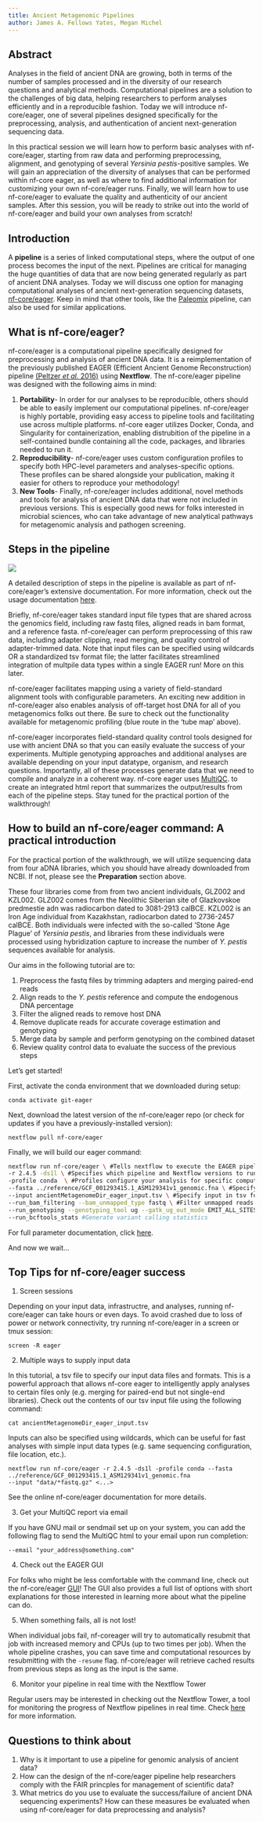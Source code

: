 ```yaml
---
title: Ancient Metagenomic Pipelines
author: James A. Fellows Yates, Megan Michel
---
```


## Abstract

Analyses in the field of ancient DNA are growing, both in terms of the number of samples processed and in the diversity of our research questions and analytical methods. Computational pipelines are a solution to the challenges of big data, helping researchers to perform analyses efficiently and in a reproducible fashion. Today we will introduce nf-core/eager, one of several pipelines designed specifically for the preprocessing, analysis, and authentication of ancient next-generation sequencing data.

In this practical session we will learn how to perform basic analyses with nf-core/eager, starting from raw data and performing preprocessing, alignment, and genotyping of several _Yersinia pestis_-positive samples. We will gain an appreciation of the diversity of analyses that can be performed within nf-core eager, as well as where to find additional information for customizing your own nf-core/eager runs. Finally, we will learn how to use nf-core/eager to evaluate the quality and authenticity of our ancient samples. After this session, you will be ready to strike out into the world of nf-core/eager and build your own analyses from scratch!

## Introduction

A **pipeline** is a series of linked computational steps, where the output of one process becomes the input of the next. Pipelines are critical for managing the huge quantities of data that are now being generated regularly as part of ancient DNA analyses. Today we will discuss one option for managing computational analyses of ancient next-generation sequencing datasets, [nf-core/eager](https://nf-co.re/eager). Keep in mind that other tools, like the [Paleomix](https://paleomix.readthedocs.io/en/stable/) pipeline, can also be used for similar applications.

## What is nf-core/eager?

nf-core/eager is a computational pipeline specifically designed for preprocessing and analysis of ancient DNA data. It is a reimplementation of the previously published EAGER (Efficient Ancient Genome Reconstruction) pipeline [(Peltzer _et al._ 2016)](https://pubmed.ncbi.nlm.nih.gov/27036623/) using **Nextflow**. The nf-core/eager pipeline was designed with the following aims in mind:

1. **Portability**- In order for our analyses to be reproducible, others should be able to easily implement our computational pipelines. nf-core/eager is highly portable, providing easy access to pipeline tools and facilitating use across multiple platforms. nf-core eager utilizes Docker, Conda, and Singularity for containerization, enabling distrubition of the pipeline in a self-contained bundle containing all the code, packages, and libraries needed to run it.
2. **Reproducibility**- nf-core/eager uses custom configuration profiles to specify both HPC-level parameters and analyses-specific options. These profiles can be shared alongside your publication, making it easier for others to reproduce your methodology!
3. **New Tools**- Finally, nf-core/eager includes additional, novel methods and tools for analysis of ancient DNA data that were not included in previous versions. This is especially good news for folks interested in microbial sciences, who can take advantage of new analytical pathways for metagenomic analysis and pathogen screening.

## Steps in the pipeline

<img src="https://github.com/SPAAM-community/wss-summer-school/raw/master/docs/assets/slides/2022/2d-intro-to-nfcoreeager/eager2_metromap_complex.png">

A detailed description of steps in the pipeline is available as part of nf-core/eager's extensive documentation. For more information, check out the usage documentation [here](https://nf-co.re/eager/2.4.5/usage).

Briefly, nf-core/eager takes standard input file types that are shared across the genomics field, including raw fastq files, aligned reads in bam format, and a reference fasta. nf-core/eager can perform preprocessing of this raw data, including adapter clipping, read merging, and quality control of adapter-trimmed data. Note that input files can be specified using wildcards OR a standardized tsv format file; the latter facilitates streamlined integration of multpile data types within a single EAGER run! More on this later.

nf-core/eager facilitates mapping using a variety of field-standard alignment tools with configurable parameters. An exciting new addition in nf-core/eager also enables analysis of off-target host DNA for all of you metagenomics folks out there. Be sure to check out the functionality available for metagenomic profiling (blue route in the 'tube map' above).

nf-core/eager incorporates field-standard quality control tools designed for use with ancient DNA so that you can easily evaluate the success of your experiments. Multiple genotyping approaches and additional analyses are available depending on your input datatype, organism, and research questions. Importantly, all of these processes generate data that we need to compile and analyze in a coherent way. nf-core eager uses [MultiQC](https://multiqc.info/). to create an integrated html report that summarizes the output/results from each of the pipeline steps. Stay tuned for the practical portion of the walkthrough!

## How to build an nf-core/eager command: A practical introduction

For the practical portion of the walkthrough, we will utilize sequencing data from four aDNA libraries, which you should have already downloaded from NCBI. If not, please see the **Preparation** section above.

These four libraries come from from two ancient individuals, GLZ002 and KZL002. GLZ002 comes from the Neolithic Siberian site of Glazkovskoe predmestie adn was radiocarbon dated to 3081-2913 calBCE. KZL002 is an Iron Age individual from Kazakhstan, radiocarbon dated to 2736-2457 calBCE. Both individuals were infected with the so-called 'Stone Age Plague' of _Yersinia pestis_, and libraries from these individuals were processed using hybridization capture to increase the number of _Y. pestis_ sequences available for analysis.

Our aims in the following tutorial are to:

1. Preprocess the fastq files by trimming adapters and merging paired-end reads
2. Align reads to the _Y. pestis_ reference and compute the endogenous DNA percentage
3. Filter the aligned reads to remove host DNA
4. Remove duplicate reads for accurate coverage estimation and genotyping
5. Merge data by sample and perform genotyping on the combined dataset
6. Review quality control data to evaluate the success of the previous steps

Let's get started!

First, activate the conda environment that we downloaded during setup:

`conda activate git-eager`

Next, download the latest version of the nf-core/eager repo (or check for updates if you have a previously-installed version):

`nextflow pull nf-core/eager`

Finally, we will build our eager command:

```bash
nextflow run nf-core/eager \ #Tells nextflow to execute the EAGER pipeline
-r 2.4.5 -ds1l \ #Specifies which pipeline and Nextflow versions to run for reproducibility
-profile conda	\ #Profiles configure your analysis for specific computing environments/analyses
--fasta ../reference/GCF_001293415.1_ASM129341v1_genomic.fna \ #Specify reference in fasta format
--input ancientMetagenomeDir_eager_input.tsv \ #Specify input in tsv format or wildcards
--run_bam_filtering --bam_unmapped_type fastq \ #Filter unmapped reads and save in fastq format
--run_genotyping --genotyping_tool ug --gatk_ug_out_mode EMIT_ALL_SITES	\ #Run genotyping with the GATK UnifiedGenotyper
--run_bcftools_stats #Generate variant calling statistics
```

For full parameter documentation, click [here](https://nf-co.re/eager/2.4.5/parameters).

And now we wait...

## Top Tips for nf-core/eager success

1. Screen sessions

Depending on your input data, infrastructre, and analyses, running nf-core/eager can take hours or even days. To avoid crashed due to loss of power or network connectivity, try running nf-core/eager in a screen or tmux session:

`screen -R eager`

2. Multiple ways to supply input data

In this tutorial, a tsv file to specify our input data files and formats. This is a powerful approach that allows nf-core eager to intelligently apply analyses to certain files only (e.g. merging for paired-end but not single-end libraries). Check out the contents of our tsv input file using the following command:

`cat ancientMetagenomeDir_eager_input.tsv`

Inputs can also be specified using wildcards, which can be useful for fast analyses with simple input data types (e.g. same sequencing configuration, file location, etc.).

```
nextflow run nf-core/eager -r 2.4.5 -ds1l -profile conda --fasta ../reference/GCF_001293415.1_ASM129341v1_genomic.fna
--input "data/*fastq.gz" <...>
```

See the online nf-core/eager documentation for more details.

3. Get your MultiQC report via email

If you have GNU mail or sendmail set up on your system, you can add the following flag to send the MultiQC html to your email upon run completion:

`--email "your_address@something.com"`

4. Check out the EAGER GUI

For folks who might be less comfortable with the command line, check out the nf-core/eager [GUI](https://nf-co.re/launch?id=1664901787_8f819102c461)! The GUI also provides a full list of options with short explanations for those interested in learning more about what the pipeline can do.

5. When something fails, all is not lost!

When individual jobs fail, nf-coreager will try to automatically resubmit that job with increased memory and CPUs (up to two times per job). When the whole pipeline crashes, you can save time and computational resources by resubmitting with the `-resume` flag. nf-core/eager will retrieve cached results from previous steps as long as the input is the same.

6. Monitor your pipeline in real time with the Nextflow Tower

Regular users may be interested in checking out the Nextflow Tower, a tool for monitoring the progress of Nextflow pipelines in real time. Check [here](https://help.tower.nf/22.2/) for more information.

## Questions to think about

1. Why is it important to use a pipeline for genomic analysis of ancient data?
2. How can the design of the nf-core/eager pipeline help researchers comply with the FAIR princples for management of scientific data?
3. What metrics do you use to evaluate the success/failure of ancient DNA sequencing experiments? How can these measures be evaluated when using nf-core/eager for data preprocessing and analysis?